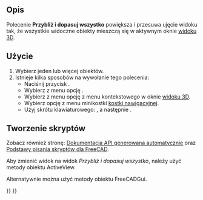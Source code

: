 <languages/>

{{Docnav/pl
|[[Std_MainFullscreen/pl|Pełny ekran]]
|[[Std_ViewFitSelection/pl|Dopasuj do wyboru]]
|[[Std_View_Menu/pl|Menu Widok]]
|IconL=Std_MainFullscreen.svg
|IconR=Std_ViewFitSelection.svg
|IconC=Freecad.svg
}}

{{GuiCommand/pl
|Name=Std ViewFitAll
|Name/pl=Std: Dopasuj wszystko
|MenuLocation=Widok → Widoki standardowe → Dopasuj wszystko
|Workbenches=wszystkie
|Shortcut={{KEY|V}} → {{KEY|F}}
|SeeAlso=[[Std_ViewFitSelection/pl|Widok dopasowany do wyboru]]
}}

<span id="Description"></span>
==Opis==

Polecenie '''Przybliż i dopasuj wszystko''' powiększa i przesuwa ujęcie widoku tak, że wszystkie widoczne obiekty mieszczą się w aktywnym oknie [[3D_view/pl|widoku 3D]].

<span id="Usage"></span>
==Użycie==

# Wybierz jeden lub więcej obiektów.
# Istnieje kilka sposobów na wywołanie tego polecenia:
#* Naciśnij przycisk {{Button|[[Image:Std_ViewFitAll.svg|16px]] [[Std_ViewFitAll/pl|Przybliż i dopasuj wszystko]]}}.
#* Wybierz z menu opcję {{MenuCommand|Widok → Widoki standardowe → [[Image:Std_ViewFitAll.svg|16px]] Przybliż i dopasuj wszystko}}.
#* Wybierz z menu opcję {{MenuCommand|[[Image:Std_ViewFitAll.svg|16px]] Przybliż i dopasuj wszystko}} z menu kontekstowego w oknie [[3D_view/pl|widoku 3D]].
#* Wybierz opcję {{MenuCommand|[[Image:Std_ViewFitAll.svg|16px]] Dopasuj wszystko}} z menu minikostki [[Navigation_Cube/pl|kostki nawigacyjnej]].
#* Użyj skrótu klawiaturowego: {{KEY|V}}, a następnie {{KEY|F}}.

<span id="Scripting"></span>
==Tworzenie skryptów==

Zobacz również stronę: [https://freecad.github.io/SourceDoc/ Dokumentacja API generowana automatycznie] oraz [[FreeCAD_Scripting_Basics/pl|Podstawy pisania skryptów dla FreeCAD]].

Aby zmienić widok na widok ''Przybliż i dopasuj wszystko'', należy użyć metody {{incode|fitAll}} obiektu ActiveView.

{{Code|code=
import FreeCADGui

view = FreeCADGui.ActiveDocument.ActiveView
view.fitAll()
}}

Alternatywnie można użyć metody {{incode|SendMsgToActiveView}} obiektu FreeCADGui.

{{Code|code=
import FreeCADGui

FreeCADGui.SendMsgToActiveView("ViewFit")
}}


{{Docnav/pl
|[[Std_MainFullscreen/pl|Pełny ekran]]
|[[Std_ViewFitSelection/pl|Dopasuj do wyboru]]
|[[Std_View_Menu/pl|Menu Widok]]
|IconL=Std_MainFullscreen.svg
|IconR=Std_ViewFitSelection.svg
|IconC=Freecad.svg
}}

{{Std_Base_navi{{#translation:}}}}
{{Userdocnavi{{#translation:}}}}